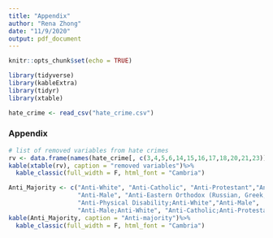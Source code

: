 ```yaml
---
title: "Appendix"
author: "Rena Zhong"
date: "11/9/2020"
output: pdf_document
---
```


```r
knitr::opts_chunk$set(echo = TRUE)
```

```r
library(tidyverse)
library(kableExtra)
library(tidyr)
library(xtable)
```


```r
hate_crime <- read_csv("hate_crime.csv")
```

### Appendix

```r
# list of removed variables from hate crimes
rv <- data.frame(names(hate_crime[, c(3,4,5,6,14,15,16,17,18,20,21,23)]))
kable(xtable(rv), caption = "removed variables")%>%
  kable_classic(full_width = F, html_font = "Cambria")
```

```r
Anti_Majority <- c("Anti-White", "Anti-Catholic", "Anti-Protestant","Anti-Heterosexual",
                   "Anti-Male", "Anti-Eastern Orthodox (Russian, Greek, Other)",
                   "Anti-Physical Disability;Anti-White","Anti-Male", 
                   "Anti-Male;Anti-White", "Anti-Catholic;Anti-Protestant")
kable(Anti_Majority, caption = "Anti-majority")%>%
  kable_classic(full_width = F, html_font = "Cambria")
```

